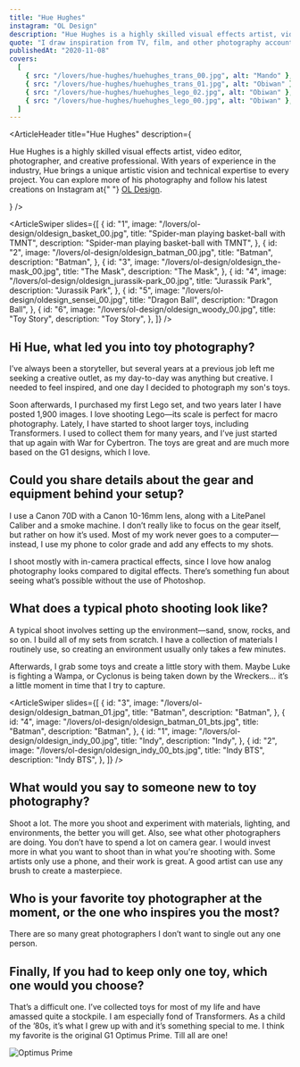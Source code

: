 ```yaml
---
title: "Hue Hughes"
instagram: "OL Design"
description: "Hue Hughes is a highly skilled visual effects artist, video editor, photographer, and creative professional. With years of experience in the industry, Hue brings a unique artistic vision and technical expertise to every project."
quote: "I draw inspiration from TV, film, and other photography accounts. I love to set a toy in a cinematic world. The use of dim lighting and silhouettes really inspires me, but other accounts also motivate me to shoot more often and to improve my skills."
publishedAt: "2020-11-08"
covers:
  [
    { src: "/lovers/hue-hughes/huehughes_trans_00.jpg", alt: "Mando" },
    { src: "/lovers/hue-hughes/huehughes_trans_01.jpg", alt: "Obiwan" },
    { src: "/lovers/hue-hughes/huehughes_lego_02.jpg", alt: "Obiwan" },
    { src: "/lovers/hue-hughes/huehughes_lego_00.jpg", alt: "Obiwan" },
  ]
---
```


<ArticleHeader
  title="Hue Hughes"
  description={
    <p>
      Hue Hughes is a highly skilled visual effects artist, video editor,
      photographer, and creative professional. With years of experience in the
      industry, Hue brings a unique artistic vision and technical expertise to
      every project. You can explore more of his photography and follow his
      latest creations on Instagram at{" "}
      <a href="https://www.instagram.com/ol_design/">OL Design</a>.
    </p>
  }
/>

<ArticleSwiper
  slides={[
    {
      id: "1",
      image: "/lovers/ol-design/oldesign_basket_00.jpg",
      title: "Spider-man playing basket-ball with TMNT",
      description: "Spider-man playing basket-ball with TMNT",
    },
    {
      id: "2",
      image: "/lovers/ol-design/oldesign_batman_00.jpg",
      title: "Batman",
      description: "Batman",
    },
    {
      id: "3",
      image: "/lovers/ol-design/oldesign_the-mask_00.jpg",
      title: "The Mask",
      description: "The Mask",
    },
    {
      id: "4",
      image: "/lovers/ol-design/oldesign_jurassik-park_00.jpg",
      title: "Jurassik Park",
      description: "Jurassik Park",
    },
    {
      id: "5",
      image: "/lovers/ol-design/oldesign_sensei_00.jpg",
      title: "Dragon Ball",
      description: "Dragon Ball",
    },
    {
      id: "6",
      image: "/lovers/ol-design/oldesign_woody_00.jpg",
      title: "Toy Story",
      description: "Toy Story",
    },
  ]}
/>

<ArticleBody>

## Hi Hue, what led you into toy photography?

I’ve always been a storyteller, but several years at a previous job left me seeking a creative outlet, as my day-to-day was anything but creative. I needed to feel inspired, and one day I decided to photograph my son's toys.

Soon afterwards, I purchased my first Lego set, and two years later I have posted 1,900 images. I love shooting Lego—its scale is perfect for macro photography. Lately, I have started to shoot larger toys, including Transformers. I used to collect them for many years, and I’ve just started that up again with War for Cybertron. The toys are great and are much more based on the G1 designs, which I love.

</ArticleBody>

<ArticleBlockquote
  quote="I draw inspiration from TV, film, and other photography accounts. I love to set a toy in a cinematic world. The use of dim lighting and silhouettes really inspires me, but other accounts also motivate me to shoot more often and to improve my skills."
  author="Hue Hughes"
/>

<ArticleBody>

## Could you share details about the gear and equipment behind your setup?

I use a Canon 70D with a Canon 10-16mm lens, along with a LitePanel Caliber and a smoke machine. I don’t really like to focus on the gear itself, but rather on how it’s used. Most of my work never goes to a computer—instead, I use my phone to color grade and add any effects to my shots.

I shoot mostly with in-camera practical effects, since I love how analog photography looks compared to digital effects. There’s something fun about seeing what’s possible without the use of Photoshop.

</ArticleBody>

<ArticleBody>

## What does a typical photo shooting look like?

A typical shoot involves setting up the environment—sand, snow, rocks, and so on. I build all of my sets from scratch. I have a collection of materials I routinely use, so creating an environment usually only takes a few minutes.

Afterwards, I grab some toys and create a little story with them. Maybe Luke is fighting a Wampa, or Cyclonus is being taken down by the Wreckers… it’s a little moment in time that I try to capture.

</ArticleBody>

<ArticleSwiper
  slides={[
    {
      id: "3",
      image: "/lovers/ol-design/oldesign_batman_01.jpg",
      title: "Batman",
      description: "Batman",
    },
    {
      id: "4",
      image: "/lovers/ol-design/oldesign_batman_01_bts.jpg",
      title: "Batman",
      description: "Batman",
    },
    {
      id: "1",
      image: "/lovers/ol-design/oldesign_indy_00.jpg",
      title: "Indy",
      description: "Indy",
    },
    {
      id: "2",
      image: "/lovers/ol-design/oldesign_indy_00_bts.jpg",
      title: "Indy BTS",
      description: "Indy BTS",
    },
  ]}
/>

<ArticleBody>

## What would you say to someone new to toy photography?

Shoot a lot. The more you shoot and experiment with materials, lighting, and environments, the better you will get. Also, see what other photographers are doing. You don’t have to spend a lot on camera gear. I would invest more in what you want to shoot than in what you're shooting with. Some artists only use a phone, and their work is great. A good artist can use any brush to create a masterpiece.

</ArticleBody>

<ArticleBody>

## Who is your favorite toy photographer at the moment, or the one who inspires you the most?

There are so many great photographers I don’t want to single out any one person.

</ArticleBody>

<ArticleBody>

## Finally, If you had to keep only one toy, which one would you choose?

That’s a difficult one. I’ve collected toys for most of my life and have amassed quite a stockpile. I am especially fond of Transformers. As a child of the ’80s, it’s what I grew up with and it’s something special to me. I think my favorite is the original G1 Optimus Prime. Till all are one!

![Optimus Prime](/lovers/ol-design/original-optimus.jpg)

</ArticleBody>
